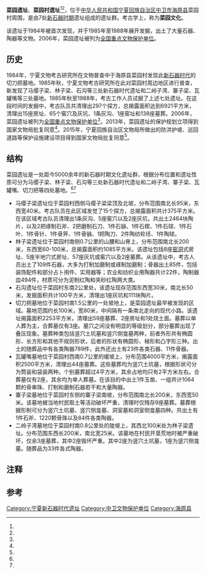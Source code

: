 {{文物保护单位
| 级别 = 全国
| 图片 = 
| 名称 = 菜园遗址
| 编号 = 6-214
| 分类 = 古遗址
| 时代 = [[新石器时代|新石器时代]]
| 所在 = [[宁夏回族自治区|宁夏回族自治区]][[海原县|海原县]]
| 登录 = 2006年
| Cat = 宁夏全国重点文物保护单位
}}
'''菜园遗址'''、'''菜园村遗址'''<ref name="two"/><ref name="six"/>，位于[[中华人民共和国|中华人民共和国]][[宁夏回族自治区|宁夏回族自治区]][[中卫市|中卫市]][[海原县|海原县]]菜园村周围，是由7处[[新石器时期|新石器时期]]遗址组成的遗址群。考古学上，称为'''菜园文化'''{{r|a7|page=46}}。

该遗址于1984年被首次发现，并于1985年至1988年展开发掘，出土了大量石器、陶器等文物。2006年，菜园遗址被列为[[全国重点文物保护单位|全国重点文物保护单位]]。

==历史==

1984年，宁夏文物考古研究所在文物普查中于海原县菜园村发现此[[新石器时代|新石器时代]]的切刀把墓地。1985年秋，宁夏文物考古研究所在此对菜园村周边地区进行普查，新发现了马缨子梁、林子梁、石沟等三处新石器时代遗址和二岭子湾、寨子梁、瓦罐嘴等三处墓地。1985年秋至1988年，考古工作人员试掘了上述七处遗址。在这段时间的发掘中，考古队员共清理出297个探方，总揭露面积达到6921平方米，清理出15座房址、65个窖穴及灰坑、1条灰沟、1座窑址和138座墓葬{{r|one|page=2-4}}。2006年，菜园遗址被列为[[全国重点文物保护单位|全国重点文物保护单位]]<ref name="three"/>。2013年，菜园遗址的保护规划立项得到国家文物局批复同意<ref name="five"/>。2015年，宁夏回族自治区文物局所做出的防洪护坡、巡回道路等保护设施建设项目得到国家文物局批复同意<ref name="four"/>。

==结构==
菜园遗址是一处距今5000余年的新石器时期文化遗址群，根据分布位置和遗址性质可分为马缨子梁、林子梁{{efn|1=由于林子梁遗址中包含2座墓葬，在最终的考古报告中，菜园遗址被算作有3处生活遗址和5处墓葬群{{r|one|page=1-2}}。}}、石沟等三处新石器时代遗址和二岭子湾、寨子梁、瓦罐嘴、切刀把等四处墓地。{{r|one|page=5-322}}<ref name="two"/><ref name="six"/>
*马缨子梁遗址位于菜园村西侧马缨子梁梁顶及北坡，分布范围南北长95米，东西宽40米。考古队员在此区域发觉了15个探方，总揭露面积共计375平方米。在该区域考古队员清理出1条灰沟、5座窖穴以及2座灰坑，共出土2464块陶片，以及2把琢制石斧、2把磨制石刀、1件石镞、1件石楔、1件石球、1件石叶、1件骨针、1件骨笄、1件骨镞、1把陶刀、2件陶纺轮坯、1件陶球。
*林子梁遗址位于菜园村南侧0.7公里的山腰和山脊上，分布范围南北长200米，东西宽60-100米，总揭露面积约1085平方米。该遗址包括8座[[窑洞|窑洞]]式房址、5座半地穴式房址、57座灰坑或窖穴以及2座墓葬。从该遗址中，考古人员出土了109件石器，大多为打制加磨制或琢制加磨制；骨器出土85件，包括装饰配件和部分占卜用件、实用器等；农业和纺织业用陶器共计22件，陶制器皿494件，材质可分为泥制红陶和夹砂红陶两大类。
*石沟遗址位于菜园村东南2公里处，该遗址现存范围东西宽30米，南北长50米，发掘面积共计100平方米，清理出1座灰坑和111块陶片。
*切刀把墓地位于菜园村南1.5公里的一处坡地上，是菜园遗址最早被发现的区域。墓地范围约长100米，宽80米，中间隔有一条南北走向的现代小路。该遗址揭露面积2253平方米，清理出59座墓葬、2座房址和1处烧土面。墓葬以单人葬为主，合葬墓仅有3座。墓穴之间没有明显的等级划分，部分墓葬出现了叠压现象。墓葬种类包括竖穴土坑墓和竖穴侧龛墓两种，前者外形共有椭圆形、长方形和其他不规则形状，后者的形状有椭圆形、梯形和凸字形三种。出土的随葬品中有各类陶器789件，此外还出土有23件各类石器、11件骨器。
*瓦罐嘴墓地位于菜园村西南0.7公里的缓坡上，分布范围4000平方米，揭露面积2500平方米，清理出44座墓葬。这些墓葬均为竖穴土坑墓，根据形状可分为筒装和袋装两种。个别墓葬超过4平方米，其余占地均只有2平方米左右。合葬墓仅有2座，其余均为单人葬墓。在该目的中出土1件玉凿、一组共计1064颗的骨串珠、打制和磨制石器若干和大量陶器。
*寨子梁墓地位于菜园村东侧的寨子梁南坡，分布范围南北长200米，东西宽50米。该墓地被当地村民取土等活动破坏严重，清理时仅残存9座墓葬。墓葬根据形制可分为竖穴土坑墓、竖穴侧龛墓、洞室墓和洞室侧龛墓四种。共出土有1件石斧、1220颗骨珠以及84件各类陶器。
*二岭子湾墓地位于菜园村南0.8公里处的陡坡上，其西北100米处为林子梁遗址。分布范围东西长200米，南北宽25米。该墓地在村民开垦荒地时被严重破坏，仅余3座墓葬，其中2座毁坏严重。其中2座为竖穴土坑墓，1座为竖穴侧龛墓。随葬品为33件各式陶器。

==注释==
{{notelist}}
==参考==
{{reflist|2|refs=
<ref name="one">{{Cite book | author = 宁夏文物考古研究所，中国历史博物馆考古部编著 | title = 宁夏菜园 新石器时代遗址、墓葬发掘报告 | location = 北京 | publisher = 科学出版社 | date = 2003-04-01 | pages =368 | ISBN = 7-03-010726-8 | accessdate = 2015-01-28 | quote = }}</ref>
<ref name="two">{{cite journal zh |author = 宁夏文物考古研究所 |date=1989-04 |title=宁夏海原县菜园村遗址切刀把墓地 |journal=考古学报 |volume=1 |issue= |pages=415-458 |id= |url= |accessdate=2015-01-28 |quote= }}</ref>
<ref name="three">{{cite news |language = zh-cn |url = http://www.ncha.gov.cn/col/col1649/index.html |title = 国务院关于核定并公布第六批全国重点文物保护单位的通知 |publisher = 中华人民共和国国家文物局 |date = 2010-12-22 |accessdate = 2015-01-28 |archive-url = https://web.archive.org/web/20141006110251/http://www.sach.gov.cn/col/col1649/index.html |archive-date = 2014-10-06 |dead-url = yes }}</ref>
<ref name="four">{{cite news |language = zh-cn |url = http://www.ncha.gov.cn/art/2015/12/24/art_2237_40542.html |title = 关于菜园遗址保护设施建设项目的批复 |publisher = 中华人民共和国国家文物局 |date = 2015-12-24 |accessdate = 2017-01-28 }}</ref>
<ref name="five">{{cite news |language = zh-cn |url = http://www.ncha.gov.cn/art/2013/4/3/art_1326_95700.html |title = 关于菜园遗址保护规划编制立项的批复 |publisher = 中华人民共和国国家文物局 |date = 2013-04-03 |accessdate = 2015-01-28 }}{{Dead link|date=2019年11月 |bot=InternetArchiveBot |fix-attempted=yes }}</ref>
<ref name="six">{{cite journal zh |author = 许成, 李文杰, 李进增, 陈斌 |date=1988-09 |url =http://www.cnki.com.cn/Article/CJFDTotal-WENW198809000.htm |title=宁夏海原县菜园村遗址、墓地发掘简报 |journal=文物 |volume= |issue= |pages=1-14 |id= |accessdate=2015-01-28 |quote= }}</ref>
<ref name="a7">{{cite journal zh |author =张青 |date=2019-00 |url =http://qikan.cqvip.com/Qikan/Article/Detail?id=7002401984 |title=宁夏海原的菜园文化 |journal=宁夏人大 |volume= |issue= |pages=46-47 |id= |issn =1672-9471| location =宁夏回族自治区银川市|publisher =宁夏回族自治区人大常委会 |accessdate=2021-08-21 |quote= }}</ref>
}}

{{宁夏全国重点文物保护单位}}
[[Category:宁夏新石器时代遗址|Category:宁夏新石器时代遗址]]
[[Category:中卫文物保护单位|Category:中卫文物保护单位]]
[[Category:海原县|Category:海原县]]